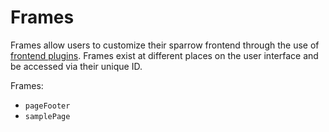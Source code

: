 
# Frames

Frames allow users to customize their sparrow frontend through the use of [frontend plugins](/docs/getting-started/plugins).
Frames exist at different places on the user interface and be accessed via their unique ID.

Frames:

- `pageFooter`
- `samplePage`

